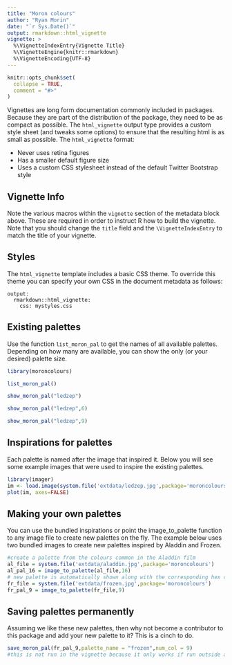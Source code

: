 ```yaml
---
title: "Moron colours"
author: "Ryan Morin"
date: "`r Sys.Date()`"
output: rmarkdown::html_vignette
vignette: >
  %\VignetteIndexEntry{Vignette Title}
  %\VignetteEngine{knitr::rmarkdown}
  %\VignetteEncoding{UTF-8}
---
```


```r
knitr::opts_chunk$set(
  collapse = TRUE,
  comment = "#>"
)
```

Vignettes are long form documentation commonly included in packages. Because they are part of the distribution of the package, they need to be as compact as possible. The `html_vignette` output type provides a custom style sheet (and tweaks some options) to ensure that the resulting html is as small as possible. The `html_vignette` format:

- Never uses retina figures
- Has a smaller default figure size
- Uses a custom CSS stylesheet instead of the default Twitter Bootstrap style

## Vignette Info

Note the various macros within the `vignette` section of the metadata block above. These are required in order to instruct R how to build the vignette. Note that you should change the `title` field and the `\VignetteIndexEntry` to match the title of your vignette.

## Styles

The `html_vignette` template includes a basic CSS theme. To override this theme you can specify your own CSS in the document metadata as follows:

    output: 
      rmarkdown::html_vignette:
        css: mystyles.css

## Existing palettes

Use the function `list_moron_pal` to get the names of all available palettes. Depending on how many are available, you can show the only (or your desired) palette size.

```r
library(moroncolours)

list_moron_pal()

show_moron_pal("ledzep")

show_moron_pal("ledzep",6)

show_moron_pal("ledzep",9)

```


## Inspirations for palettes

Each palette is named after the image that inspired it. Below you will see some example images that were used to inspire the existing palettes.  

```r
library(imager)
im <- load.image(system.file('extdata/ledzep.jpg',package='moroncolours'))
plot(im, axes=FALSE)
```

## Making your own palettes

You can use the bundled inspirations or point the image_to_palette function to any image file to create new palettes on the fly. The example below uses two bundled images to create new palettes inspired by Aladdin and Frozen.

```r
#create a palette from the colours common in the Aladdin film
al_file = system.file('extdata/aladdin.jpg',package='moroncolours')
al_pal_16 = image_to_palette(al_file,16)
# new palette is automatically shown along with the corresponding hex codes
fr_file = system.file('extdata/frozen.jpg',package='moroncolours')
fr_pal_9 = image_to_palette(fr_file,9)

```

## Saving palettes permanently

Assuming we like these new palettes, then why not become a contributor to this package and add your new palette to it? This is a cinch to do. 

```r
save_moron_pal(fr_pal_9,palette_name = "frozen",num_col = 9)
#this is not run in the vignette because it only works if run outside a markdown environment

```
